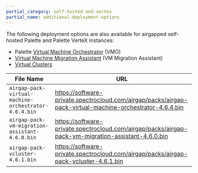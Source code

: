 ```yaml
---
partial_category: self-hosted-and-vertex
partial_name: additional-deployment-options
---
```


The following deployment options are also available for airgapped self-hosted Palette and Palette VerteX instances:

- Palette [Virtual Machine Orchestrator](/vm-management/) (VMO)
- [Virtual Machine Migration Assistant](/vm-management/vm-migration-assistant/) (VM Migration Assistant)
- [Virtual Clusters](/clusters/palette-virtual-clusters/)

| File Name                                                     | URL                                                                                                       |
| ------------------------------------------------------------- | --------------------------------------------------------------------------------------------------------- |
| `airgap-pack-virtual-machine-orchestrator-4.6.4.bin`          | https://software-private.spectrocloud.com/airgap/packs/airgap-pack-virtual-machine-orchestrator-4.6.4.bin |
| `airgap-pack-vm-migration-assistant-4.6.0.bin`                | https://software-private.spectrocloud.com/airgap/packs/airgap-pack-vm-migration-assistant-4.6.0.bin       |
| `airgap-pack-vcluster-4.6.1.bin`                              | https://software-private.spectrocloud.com/airgap/packs/airgap-pack-vcluster-4.6.1.bin                     |
